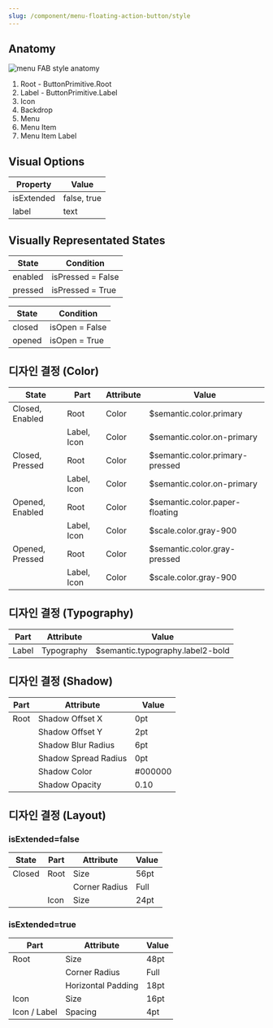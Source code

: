 ```yaml
---
slug: /component/menu-floating-action-button/style
---
```


## Anatomy

![menu FAB style anatomy](./anatomy.png)

1. Root - ButtonPrimitive.Root
2. Label - ButtonPrimitive.Label
3. Icon
4. Backdrop
5. Menu
6. Menu Item
7. Menu Item Label

## Visual Options

| Property   | Value       |
| ---------- | ----------- |
| isExtended | false, true |
| label      | text        |

## Visually Representated States

| State   | Condition         |
| ------- | ----------------- |
| enabled | isPressed = False |
| pressed | isPressed = True  |

| State  | Condition      |
| ------ | -------------- |
| closed | isOpen = False |
| opened | isOpen = True  |

## 디자인 결정 (Color)

| State           | Part        | Attribute | Value                           |
| --------------- | ----------- | --------- | ------------------------------- |
| Closed, Enabled | Root        | Color     | $semantic.color.primary         |
|                 | Label, Icon | Color     | $semantic.color.on-primary      |
| Closed, Pressed | Root        | Color     | $semantic.color.primary-pressed |
|                 | Label, Icon | Color     | $semantic.color.on-primary      |
| Opened, Enabled | Root        | Color     | $semantic.color.paper-floating  |
|                 | Label, Icon | Color     | $scale.color.gray-900           |
| Opened, Pressed | Root        | Color     | $semantic.color.gray-pressed    |
|                 | Label, Icon | Color     | $scale.color.gray-900           |

## 디자인 결정 (Typography)

| Part  | Attribute  | Value                            |
| ----- | ---------- | -------------------------------- |
| Label | Typography | $semantic.typography.label2-bold |

## 디자인 결정 (Shadow)

| Part | Attribute            | Value   |
| ---- | -------------------- | ------- |
| Root | Shadow Offset X      | 0pt     |
|      | Shadow Offset Y      | 2pt     |
|      | Shadow Blur Radius   | 6pt     |
|      | Shadow Spread Radius | 0pt     |
|      | Shadow Color         | #000000 |
|      | Shadow Opacity       | 0.10    |

## 디자인 결정 (Layout)

### isExtended=false

| State  | Part | Attribute     | Value |
| ------ | ---- | ------------- | ----- |
| Closed | Root | Size          | 56pt  |
|        |      | Corner Radius | Full  |
|        | Icon | Size          | 24pt  |

### isExtended=true

| Part         | Attribute          | Value |
| ------------ | ------------------ | ----- |
| Root         | Size               | 48pt  |
|              | Corner Radius      | Full  |
|              | Horizontal Padding | 18pt  |
| Icon         | Size               | 16pt  |
| Icon / Label | Spacing            | 4pt   |
